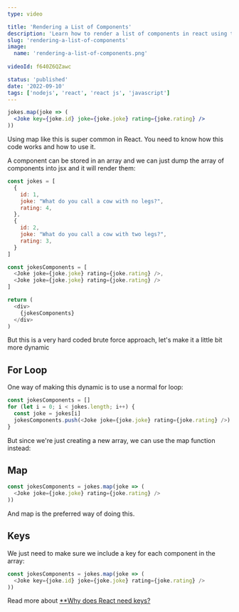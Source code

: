```yaml
---
type: video

title: 'Rendering a List of Components'
description: 'Learn how to render a list of components in react using the map function.'
slug: 'rendering-a-list-of-components'
image: 
  name: 'rendering-a-list-of-components.png'
  
videoId: f640Z6QZawc

status: 'published'
date: '2022-09-10'
tags: ['nodejs', 'react', 'react js', 'javascript']
---
```



```jsx
jokes.map(joke => (
  <Joke key={joke.id} joke={joke.joke} rating={joke.rating} />
))
```

Using map like this is super common in React. You need to know how this code works and how to use it.


A component can be stored in an array and we can just dump the array of components into jsx and it will render them:


```js
const jokes = [
  {
    id: 1,
    joke: "What do you call a cow with no legs?",
    rating: 4,
  },
  {
    id: 2,
    joke: "What do you call a cow with two legs?",
    rating: 3,
  }
]

const jokesComponents = [
  <Joke joke={joke.joke} rating={joke.rating} />,
  <Joke joke={joke.joke} rating={joke.rating} />
]

return (
  <div>
    {jokesComponents}
  </div>
)
```

But this is a very hard coded brute force approach, let's make it a little bit more dynamic

## For Loop

One way of making this dynamic is to use a normal for loop:

```js
const jokesComponents = []
for (let i = 0; i < jokes.length; i++) {
  const joke = jokes[i]
  jokesComponents.push(<Joke joke={joke.joke} rating={joke.rating} />)
}
```

But since we're just creating a new array, we can use the map function instead:

## Map

```js
const jokesComponents = jokes.map(joke => (
  <Joke joke={joke.joke} rating={joke.rating} />
))
```

And map is the preferred way of doing this.

## Keys

We just need to make sure we include a key for each component in the array:

```js
const jokesComponents = jokes.map(joke => (
  <Joke key={joke.id} joke={joke.joke} rating={joke.rating} />
))
```

Read more about [**Why does React need keys?](https://beta.reactjs.org/learn/rendering-lists#why-does-react-need-keys)
